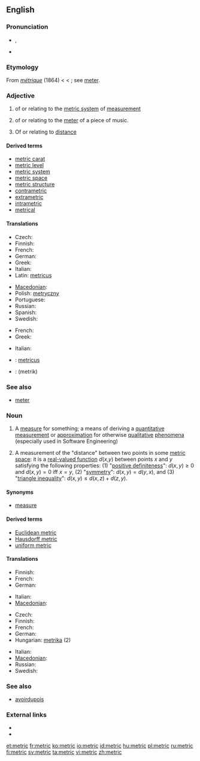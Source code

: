 {{wikipedia}}
==English==

===Pronunciation===
* {{IPA|/ˈmɛtɹɪk/}}, {{SAMPA|/"mEtrIk/}}
* {{hyphenation|met|ric}}

===Etymology===
From {{etyl|fr}} ''[[métrique]]'' (1864) < {{etyl|NL.}} {{term|metricus||pertaining to the system based on the meter}} < {{term|metrum||a meter}}; see [[meter]].

===Adjective===
{{en-adj|-}}

# of or relating to the [[metric system]] of [[measurement]]
# {{music}} of or relating to the [[meter]] of a piece of music.
# {{mathematics|physics}} Of or relating to [[distance]]

====Derived terms====
* [[metric carat]]
* [[metric level]]
* [[metric system]]
* [[metric space]]
* [[metric structure]]
* [[contrametric]]
* [[extrametric]]
* [[intrametric]]
* [[metrical]]

====Translations====
{{trans-top|relating to metric system}}
* Czech: {{t-|cs|metrický|m}}
* Finnish: {{t-|fi|metrinen}}
* French: {{t+|fr|métrique}}
* German: {{t+|de|metrisch}}
* Greek: {{t|el|μετρικός|tr=metrikós}}
* Italian: {{t-|it|metrico}}
* Latin: [[metricus]]
{{trans-mid}}
* [[Macedonian]]: {{t|mk|метрички|m|tr=métrički}}
* Polish: [[metryczny]] {{m}}
* Portuguese: {{t+|pt|métrico|m}}
* Russian: {{t+|ru|метрический|tr=metríčeskij}}
* Spanish: {{t-|es|métrico}}
* Swedish: {{t+|sv|metrisk}}
{{trans-bottom}}

{{trans-top|relating to musical meter}}
* French: {{t+|fr|métrique}}
* Greek: {{t|el|μετρικός|tr=metrikós}}
{{trans-mid}}
* Italian: {{t-|it|metrico}}
{{trans-bottom}}

{{checktrans-top}}
* {{ttbc|Latin}}: [[metricus]]
* {{ttbc|Persian}}: {{fa-Arab|[[متریک]]}} (metrik)
{{trans-bottom}}

===See also===
* [[meter]]

===Noun===
{{en-noun}}

# A [[measure]] for something; a means of deriving a [[quantitative]] [[measurement]] or [[approximation]] for otherwise [[qualitative]] [[phenomena]] (especially used in Software Engineering)
# {{mathematics}} A measurement of the "distance" between two points in some [[metric space]]: it is a [[real-valued function]] ''d''(''x'',''y'') between points ''x'' and ''y'' satisfying the following properties: (1) "[[positive definiteness]]": <math> d(x,y) \ge 0 </math> and <math> d(x,y) = 0 \mbox{ iff } x=y </math>, (2) "[[symmetric|symmetry]]": <math> d(x,y) = d(y,x) </math>, and (3) "[[triangle inequality]]": <math> d(x,y) \le d(x,z) + d(z,y) </math>.

====Synonyms====
* [[measure]]

====Derived terms====
* [[Euclidean metric]]
* [[Hausdorff metric]]
* [[uniform metric]]

====Translations====
{{trans-top|measure}}
* Finnish: {{t+|fi|mittari}}
* French: {{t+|fr|métrique}}
* German: {{t+|de|Metrik|f}}
{{trans-mid}}
* Italian: {{t+|it|metrica|f}}
* [[Macedonian]]: {{t-|mk|метрика|f|tr=métrika}}
{{trans-bottom}}

{{trans-top|mathematics}}
* Czech: {{t-|cs|metrika|f}}
* Finnish: {{t-|fi|metriikka}}
* French: {{t+|fr|métrique}}
* German: {{t+|de|Metrik|f}}
* Hungarian: [[metrika]] (2)
{{trans-mid}}
* Italian: {{t+|it|metrica|f}}
* [[Macedonian]]: {{t-|mk|метрика|f|tr=métrika}}
* Russian: {{t+|ru|метрика|f|tr=métrika}}
* Swedish: {{t-|sv|metrik|c}}
{{trans-bottom}}

===See also===
* [[avoirdupois]]

===External links===
* {{R:Webster 1913}}
* {{R:Century 1911}}

[[et:metric]]
[[fr:metric]]
[[ko:metric]]
[[io:metric]]
[[id:metric]]
[[hu:metric]]
[[pl:metric]]
[[ru:metric]]
[[fi:metric]]
[[sv:metric]]
[[ta:metric]]
[[vi:metric]]
[[zh:metric]]